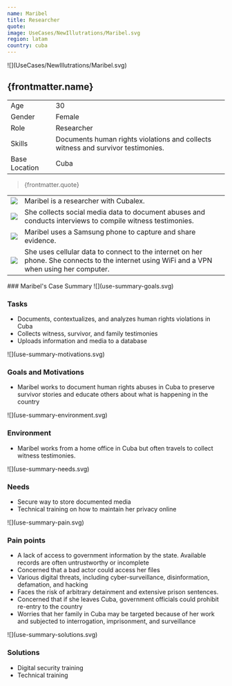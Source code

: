 ```yaml
---
name: Maribel
title: Researcher
quote:
image: UseCases/NewIllutrations/Maribel.svg
region: latam
country: cuba
---
```



<ProfileSection>
![](UseCases/NewIllutrations/Maribel.svg)

## **{frontmatter.name}**

|               |                                                                                     |
| ------------- | ----------------------------------------------------------------------------------- |
| Age           | 30                                                                                  |
| Gender        | Female                                                                              |
| Role          | Researcher                                                                          |
| Skills        | Documents human rights violations and collects witness and survivor testimonies.    |
| Base Location | Cuba                                                                                |

> {frontmatter.quote}

|                    |                                                                                                                                                  |
| ------------------ | ------------------------------------------------------------------------------------------------------------------------------------------------ |
| ![](checkmark.svg) | Maribel is a researcher with Cubalex.                                                                                                            |
| ![](folder.svg)    | She collects social media data to document abuses and conducts interviews to compile witness testimonies.                                        |
| ![](play.svg)      | Maribel uses a Samsung phone to capture and share evidence.                                                                                      |
| ![](website.svg)   | She uses cellular data to connect to the internet on her phone. She connects to the internet using WiFi and a VPN when using her computer.       |

</ProfileSection>
<AchievementsSection>
    ### Maribel's Case Summary

<AchievementItem>
![](use-summary-goals.svg)

### Tasks

- Documents, contextualizes, and analyzes human rights violations in Cuba
- Collects witness, survivor, and family testimonies
- Uploads information and media to a database

</AchievementItem>
<AchievementItem>
![](use-summary-motivations.svg)

### Goals and Motivations

- Maribel works to document human rights abuses in Cuba to preserve survivor stories and educate others about what is happening in the country 

</AchievementItem>
<AchievementItem>
![](use-summary-environment.svg)

### Environment

- Maribel works from a home office in Cuba but often travels to collect witness testimonies. 

</AchievementItem>
<AchievementItem>
![](use-summary-needs.svg)

### Needs

- Secure way to store documented media
- Technical training on how to maintain her privacy online

</AchievementItem>
<AchievementItem>
![](use-summary-pain.svg)

### Pain points

- A lack of access to government information by the state. Available records are often untrustworthy or incomplete
- Concerned that a bad actor could access her files
- Various digital threats, including cyber-surveillance, disinformation, defamation, and hacking
- Faces the risk of arbitrary detainment and extensive prison sentences. 
- Concerned that if she leaves Cuba, government officials could prohibit re-entry to the country
- Worries that her family in Cuba may be targeted because of her work and subjected to interrogation, imprisonment, and surveillance

</AchievementItem>
<AchievementItem>
![](use-summary-solutions.svg)

### Solutions

- Digital security training
- Technical training

</AchievementItem>
</AchievementsSection>
